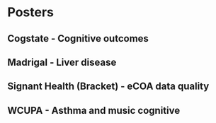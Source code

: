 # Posters

<!-- Possibly separate by topic? -->

## Cogstate - Cognitive outcomes

\begingroup
\setlength{\parindent}{-0.5in}
\setlength{\leftskip}{0.5in}

::: {#refs_posters_cog}
:::
\endgroup

## Madrigal - Liver disease

\begingroup
\setlength{\parindent}{-0.5in}
\setlength{\leftskip}{0.5in}

::: {#refs_posters_madrigal}
:::
\endgroup

## Signant Health (Bracket) - eCOA data quality

\begingroup
\setlength{\parindent}{-0.5in}
\setlength{\leftskip}{0.5in}

::: {#refs_posters_signant}
:::
\endgroup

## WCUPA - Asthma and music cognitive

\begingroup
\setlength{\parindent}{-0.5in}
\setlength{\leftskip}{0.5in}

::: {#refs_posters_wcupa}
:::
\endgroup
